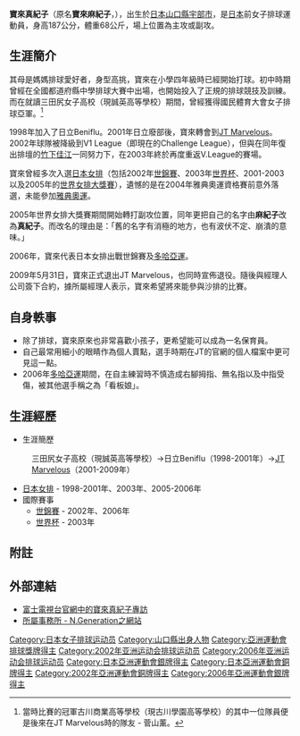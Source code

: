{{volleyball player infobox
|fullname = 寶來真紀子
|nickname = Maho（マホ）
|image = 
|birth_date ={{birth_date_and_age|1979|1|6|mf=y}}
|birth_place = {{JPN}}[[山口縣|山口縣]][[宇部市|宇部市]]
|death_date =
|residence = {{JPN}} 
|spike = 312厘米
|block = 300厘米
|height = {{height|m=1.87}}
|weight = {{weight|kg=68}}
|position = 主攻/副攻
|currentclub = 
|clubnumber = 
|nationalteam =  
}}
{{japanese|japanese=宝来眞紀子|kana=ほうらい まきこ|romaji=Horai Makiko}}
'''寶來真紀子'''（原名'''寶來麻紀子'''，{{bd|1979年|1月6日}}），出生於[[日本|日本]][[山口縣|山口縣]][[宇部市|宇部市]]，是[[日本|日本]]前女子排球運動員，身高187公分，體重68公斤，場上位置為主攻或副攻。

== 生涯簡介 ==
其母是媽媽排球愛好者，身型高挑，寶來在小學四年級時已經開始打球。初中時期曾經在全國都道府縣中學排球大賽中出場，也開始投入了正規的排球競技及訓練。而在就讀三田尻女子高校（現誠英高等學校）期間，曾經獲得國民體育大會女子排球亞軍。<ref>當時比賽的冠軍古川商業高等學校（現古川學園高等學校）的其中一位隊員便是後來在JT Marvelous時的隊友 - 菅山薰。</ref>

1998年加入了日立Beniflu。2001年日立廢部後，寶來轉會到[[JT吃驚仰天|JT Marvelous]]。2002年球隊被降級到V1 League（即現在的Challenge League），但與在同年復出排壇的[[竹下佳江|竹下佳江]]一同努力下，在2003年終於再度重返V.League的賽場。

寶來曾經多次入選[[日本女排|日本女排]]（包括2002年[[世界排球錦標賽|世錦賽]]、2003年[[世界杯排球賽|世界杯]]、2001-2003以及2005年的[[世界女排大獎賽|世界女排大獎賽]]），遺憾的是在2004年雅典奧運資格賽前意外落選，未能參加[[2004年夏季奥林匹克运动会|雅典奧運]]。

2005年世界女排大獎賽期間開始轉打副攻位置，同年更把自己的名字由'''麻紀子'''改為'''真紀子'''。而改名的理由是：「舊的名字有消極的地方，也有波伏不定、崩潰的意味。」

2006年，寶來代表日本女排出戰世錦賽及[[多哈亞運|多哈亞運]]。

2009年5月31日，寶來正式退出JT Marvelous，也同時宣佈退役。隨後與經理人公司簽下合約，據所屬經理人表示，寶來希望將來能參與沙排的比賽。

== 自身軼事 ==
* 除了排球，寶來原來也非常喜歡小孩子，更希望能可以成為一名保育員。
* 自己最常用細小的眼睛作為個人賣點，選手時期在JT的官網的個人檔案中更可見這一點。
* 2006年[[多哈亞運|多哈亞運]]期間，在自主練習時不慎造成右腳拇指、無名指以及中指受傷，被其他選手稱之為「看板娘」。

== 生涯經歷 ==
* 生涯簡歷
:三田尻女子高校（現誠英高等學校）→日立Beniflu（1998-2001年）→[[JT吃驚仰天|JT Marvelous]]（2001-2009年）
* [[日本女排|日本女排]] - 1998-2001年、2003年、2005-2006年
* 國際賽事
** [[世界排球錦標賽|世錦賽]] - 2002年、2006年
** [[世界杯排球賽|世界杯]] - 2003年

== 附註 ==
{{reflist}}

== 外部連結 ==
* [https://web.archive.org/web/20090405055355/http://www.fujitv.co.jp/sports/interview/047.html 富士電視台官網中的寶來真紀子專訪]
* [https://web.archive.org/web/20121020142708/http://www.n-generation.jp/index.html 所屬事務所 - N.Generation之網站]
{{DEFAULTSORT:Horai, Makiko}}
[[Category:日本女子排球运动员|Category:日本女子排球运动员]]
[[Category:山口縣出身人物|Category:山口縣出身人物]]
[[Category:亞洲運動會排球獎牌得主|Category:亞洲運動會排球獎牌得主]]
[[Category:2002年亚洲运动会排球运动员|Category:2002年亚洲运动会排球运动员]]
[[Category:2006年亚洲运动会排球运动员|Category:2006年亚洲运动会排球运动员]]
[[Category:日本亞洲運動會銀牌得主|Category:日本亞洲運動會銀牌得主]]
[[Category:日本亞洲運動會銅牌得主|Category:日本亞洲運動會銅牌得主]]
[[Category:2002年亞洲運動會銅牌得主|Category:2002年亞洲運動會銅牌得主]]
[[Category:2006年亞洲運動會銀牌得主|Category:2006年亞洲運動會銀牌得主]]